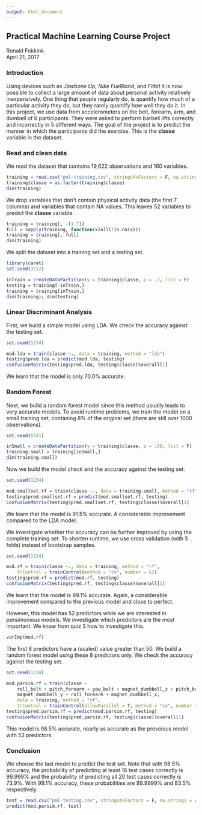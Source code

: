 ---
output: html_document
---
## Practical Machine Learning Course Project

Ronald Fokkink  
April 21, 2017  

### Introduction
Using devices such as *Jawbone Up*, *Nike FuelBand*, and *Fitbit* it is now possible to collect a large amount of data about personal activity relatively inexpensively. One thing that people regularly do, is quantify how much of a particular activity they do, but they rarely quantify how well they do it. In this project, we use data from accelerometers on the belt, forearm, arm, and dumbell of 6 participants. They were asked to perform barbell lifts correctly and incorrectly in 5 different ways. The goal of the project is to predict the manner in which the participants did the exercise. This is the **classe** variable in the dataset.  
  
### Read and clean data
We read the dataset that contains 19,622 observations and 160 variables.
```{r, message=F, warning=F}
training = read.csv("pml-training.csv", stringsAsFactors = F, na.strings = c("NA", "", "#DIV/0!"))
training$classe = as.factor(training$classe)
dim(training)
```
We drop variables that don't contain physical activity data (the first 7 columns) and variables that contain NA values. This leaves 52 variables to predict the **classe** variable.
```{r, message=F, warning=F}
training = training[, -(1:7)]
full = sapply(training, function(x)all(!is.na(x))) 
training = training[, full]
dim(training)
```
We split the dataset into a training set and a testing set.
```{r, message=F, warning=F}
library(caret)
set.seed(3712)

inTrain = createDataPartition(y = training$classe, p = .7, list = F)
testing = training[-inTrain,]
training = training[inTrain,]
dim(training); dim(testing)
```
  
### Linear Discriminant Analysis
First, we build a simple model using LDA. We check the accuracy against the testing set.
```{r, message=F, warning=F}
set.seed(1234)

mod.lda = train(classe ~., data = training, method = "lda")
testing$pred.lda = predict(mod.lda, testing)
confusionMatrix(testing$pred.lda, testing$classe)$overall[1]
```
We learn that the model is only 70.0% accurate.
  
### Random Forest
Next, we build a random forest model since this method usually leads to very accurate models. To avoid runtime problems, we train the model on a small training set, contaning 8% of the original set (there are still over 1000 observations).
```{r, message=F, warning=F}
set.seed(6541)

inSmall = createDataPartition(y = training$classe, p = .08, list = F)
training.small = training[inSmall,]
dim(training.small)
```
Now we build the model check and the accuracy against the testing set.
```{r, message=F, warning=F}
set.seed(1234)

mod.smallset.rf = train(classe ~., data = training.small, method = "rf")
testing$pred.smallset.rf = predict(mod.smallset.rf, testing)
confusionMatrix(testing$pred.smallset.rf, testing$classe)$overall[1]
```
We learn that the model is 91.5% accurate. A considerable improvement compared to the LDA model.
  
We investigate whether the accuracy can be further improved by using the complete training set. To shorten runtime, we use cross validation (with 5 folds) instead of bootstrap samples.
```{r, message=F, warning=F}
set.seed(1234)

mod.rf = train(classe ~., data = training, method = "rf",
	trControl = trainControl(method = "cv", number = 5))
testing$pred.rf = predict(mod.rf, testing)
confusionMatrix(testing$pred.rf, testing$classe)$overall[1]
```
We learn that the model is 99.1% accurate. Again, a considerable improvement compared to the previous model and close to perfect.
  
However, this model has 52 predictors while we are interested in *parsimonious* models. We investigate which predictors are the most important. We know from quiz 3 how to investigate this.
```{r, message=F, warning=F}
varImp(mod.rf)
```
The first 8 predictors have a (scaled) value greater than 50. We build a random forest model using these 8 predictors only. We check the accuracy against the testing set.
```{r, message=F, warning=F}
set.seed(1234)

mod.parsim.rf = train(classe ~ 
	roll_belt + pitch_forearm + yaw_belt + magnet_dumbbell_z + pitch_belt + 
	magnet_dumbbell_y + roll_forearm + magnet_dumbbell_x,
	data = training, method = "rf",
	trControl = trainControl(allowParallel = T, method = "cv", number = 5))
testing$pred.parsim.rf = predict(mod.parsim.rf, testing)
confusionMatrix(testing$pred.parsim.rf, testing$classe)$overall[1]
```
This model is 98.5% accurate, nearly as accurate as the prevoious model with 52 predictors.
  
### Conclusion
We choose the last model to predict the test set. Note that with 98.5% accuracy, the probability of predicting at least 16 test cases correctly is 99.999% and the probability of predicting all 20 test cases correctly is 73.9%. With 99.1% accuracy, these probabilities are 99.9999% and 83.5% respectively.
```{r, message=F, warning=F}
test = read.csv("pml-testing.csv", stringsAsFactors = F, na.strings = c("NA", "", "#DIV/0!"))
predict(mod.parsim.rf, test)
```